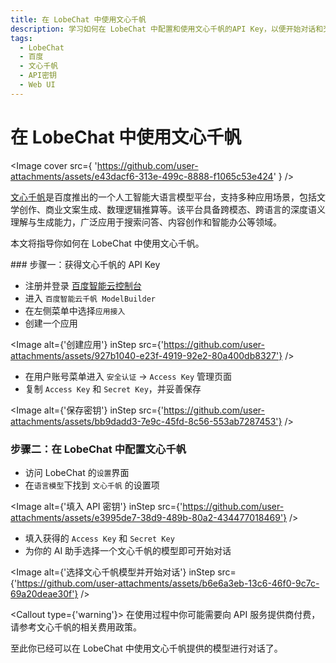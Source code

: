 ```yaml
---
title: 在 LobeChat 中使用文心千帆
description: 学习如何在 LobeChat 中配置和使用文心千帆的API Key，以便开始对话和交互。
tags:
  - LobeChat
  - 百度
  - 文心千帆
  - API密钥
  - Web UI
---
```


# 在 LobeChat 中使用文心千帆

<Image
  cover
  src={
    'https://github.com/user-attachments/assets/e43dacf6-313e-499c-8888-f1065c53e424'
  }
/>

[文心千帆](https://qianfan.cloud.baidu.com/)是百度推出的一个人工智能大语言模型平台，支持多种应用场景，包括文学创作、商业文案生成、数理逻辑推算等。该平台具备跨模态、跨语言的深度语义理解与生成能力，广泛应用于搜索问答、内容创作和智能办公等领域。

本文将指导你如何在 LobeChat 中使用文心千帆。

<Steps>
  ### 步骤一：获得文心千帆的 API Key

  - 注册并登录 [百度智能云控制台](https://console.bce.baidu.com/)
  - 进入 `百度智能云千帆 ModelBuilder`
  - 在左侧菜单中选择`应用接入`
  - 创建一个应用

  <Image alt={'创建应用'} inStep src={'https://github.com/user-attachments/assets/927b1040-e23f-4919-92e2-80a400db8327'} />

  - 在用户账号菜单进入 `安全认证` -> `Access Key` 管理页面
  - 复制 `Access Key` 和 `Secret Key`，并妥善保存

  <Image alt={'保存密钥'} inStep src={'https://github.com/user-attachments/assets/bb9dadd3-7e9c-45fd-8c56-553ab7287453'} />

  ### 步骤二：在 LobeChat 中配置文心千帆

  - 访问 LobeChat 的`设置`界面
  - 在`语言模型`下找到 `文心千帆` 的设置项

  <Image alt={'填入 API 密钥'} inStep src={'https://github.com/user-attachments/assets/e3995de7-38d9-489b-80a2-434477018469'} />

  - 填入获得的 `Access Key` 和 `Secret Key`
  - 为你的 AI 助手选择一个文心千帆的模型即可开始对话

  <Image alt={'选择文心千帆模型并开始对话'} inStep src={'https://github.com/user-attachments/assets/b6e6a3eb-13c6-46f0-9c7c-69a20deae30f'} />

  <Callout type={'warning'}>
    在使用过程中你可能需要向 API 服务提供商付费，请参考文心千帆的相关费用政策。
  </Callout>
</Steps>

至此你已经可以在 LobeChat 中使用文心千帆提供的模型进行对话了。
